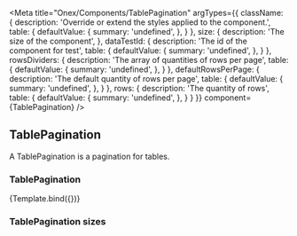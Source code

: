 

<Meta
    title="Onex/Components/TablePagination"
    argTypes={{
        className: {
            description: 'Override or extend the styles applied to the component.',
            table: {
                defaultValue: {
                    summary: 'undefined',
                },
            }
        },
        size: {
            description: 'The size of the component',
        },
        dataTestId: {
            description: 'The id of the component for test',
            table: {
                defaultValue: {
                    summary: 'undefined',
                },
            }
        },
        rowsDividers: {
          description: 'The array of quantities of rows per page',
          table: {
              defaultValue: {
                  summary: 'undefined',
              },
          }
        },
        defaultRowsPerPage: {
          description: 'The default quantity of rows per page',
          table: {
              defaultValue: {
                  summary: 'undefined',
              },
          }
        },
        rows: {
          description: 'The quantity of rows',
          table: {
              defaultValue: {
                  summary: 'undefined',
              },
          }
        }
    }}
    component={TablePagination}
/>


## TablePagination

A TablePagination is a pagination for tables.

### TablePagination
<Canvas>
    <Story
        height="12rem"
        name="Demo"
        args={{
            size: 'lg',
            className: 'tablePagination',
            dataTestId: 'tablePagination',
            rowsDividers: [5, 10, 20, 25, 50],
            defaultRowsPerPage: 10,
            rows: 100,
        }}>
        {Template.bind({})}
    </Story>
</Canvas>

<ArgsTable story="Demo" />

### TablePagination sizes

<Canvas>
    <Story height="12rem" name="Small" story={stories.Small} />
    <Story height="12rem" name="Large" story={stories.Large} />
</Canvas>
